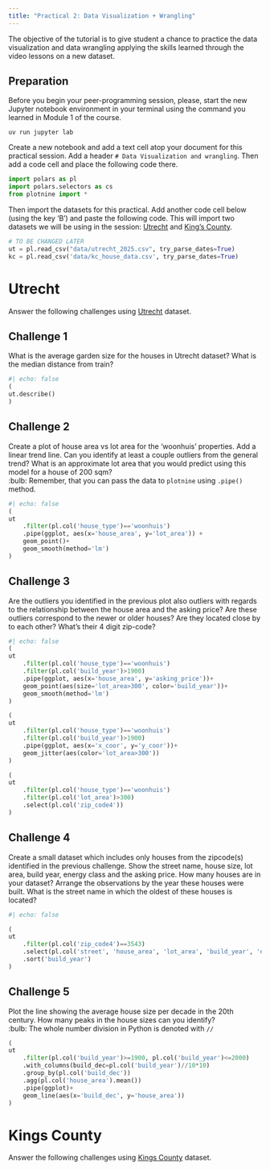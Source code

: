 ```yaml
---
title: "Practical 2: Data Visualization + Wrangling"
---
```


The objective of the tutorial is to give student a chance to practice the data visualization and data wrangling applying the skills learned through the video lessons on a new dataset.

## Preparation

:::{.callout-note}

Before you begin your peer-programming session, please, start the new Jupyter notebook environment in your terminal using the command you learned in Module 1 of the course.

```
uv run jupyter lab
```

Create a new notebook and add a text cell atop your document for this practical session. Add a header `# Data Visualization and wrangling`. Then add a code cell and place the following code there.

```python
import polars as pl
import polars.selectors as cs
from plotnine import *
```

Then import the datasets for this practical. Add another code cell below (using the key 'B') and paste the following code. This will import two datasets we will be using in the session: [Utrecht](Utrecht.qmd) and [King's County](KingsCounty.qmd).

```python
# TO BE CHANGED LATER
ut = pl.read_csv("data/utrecht_2025.csv", try_parse_dates=True)
kc = pl.read_csv('data/kc_house_data.csv', try_parse_dates=True)
```

:::


# Utrecht

Answer the following challenges using [Utrecht](Utrecht.qmd) dataset.


## Challenge 1

::: {.challenge}

What is the average garden size for the houses in Utrecht dataset? What is the median distance from train?

```python
#| echo: false
(
ut.describe()
)
```

:::

## Challenge 2

::: {.challenge}

| Create a plot of house area vs lot area for the 'woonhuis' properties. Add a linear trend line. Can you identify at least a couple outliers from the general trend? What is an approximate lot area that you would predict using this model for a house of 200 sqm?
| :bulb: Remember, that you can pass the data to `plotnine` using `.pipe()` method.
:::

```python
#| echo: false
(
ut
    .filter(pl.col('house_type')=='woonhuis')
    .pipe(ggplot, aes(x='house_area', y='lot_area')) +
    geom_point()+
    geom_smooth(method='lm')
)
```

## Challenge 3

::: {.challenge}

Are the outliers you identified in the previous plot also outliers with regards to the relationship between the house area and the asking price? Are these outliers correspond to the newer or older houses? Are they located close by to each other? What's their 4 digit zip-code? 

:::

```python
#| echo: false
(
ut
    .filter(pl.col('house_type')=='woonhuis')
    .filter(pl.col('build_year')>1900)
    .pipe(ggplot, aes(x='house_area', y='asking_price'))+
    geom_point(aes(size='lot_area>300', color='build_year'))+
    geom_smooth(method='lm')
)

(
ut
    .filter(pl.col('house_type')=='woonhuis')
    .filter(pl.col('build_year')>1900)
    .pipe(ggplot, aes(x='x_coor', y='y_coor'))+
    geom_jitter(aes(color='lot_area>300'))
)

(
ut
    .filter(pl.col('house_type')=='woonhuis')
    .filter(pl.col('lot_area')>300)
    .select(pl.col('zip_code4'))
)


```



## Challenge 4

::: {.challenge}

Create a small dataset which includes only houses from the zipcode(s) identified in the previous challenge. Show the street name, house size, lot area, build year, energy class and the asking price. How many houses are in your dataset? Arrange the observations by the year these houses were built. What is the street name in which the oldest of these houses is located?

:::


```python
#| echo: false

(
ut
    .filter(pl.col('zip_code4')==3543)
    .select(pl.col('street', 'house_area', 'lot_area', 'build_year', 'energy_label', 'asking_price'))
    .sort('build_year')
)


```


## Challenge 5

::: {.challenge}

| Plot the line showing the average house size per decade in the 20th century. How many peaks in the house sizes can you identify?
| :bulb: The whole number division in Python is denoted with `//`
:::

```python
(
ut
    .filter(pl.col('build_year')>=1900, pl.col('build_year')<=2000)
    .with_columns(build_dec=pl.col('build_year')//10*10)
    .group_by(pl.col('build_dec'))
    .agg(pl.col('house_area').mean())
    .pipe(ggplot)+
    geom_line(aes(x='build_dec', y='house_area'))
)

```




# Kings County

Answer the following challenges using [Kings County](KingsCounty.qmd) dataset.
